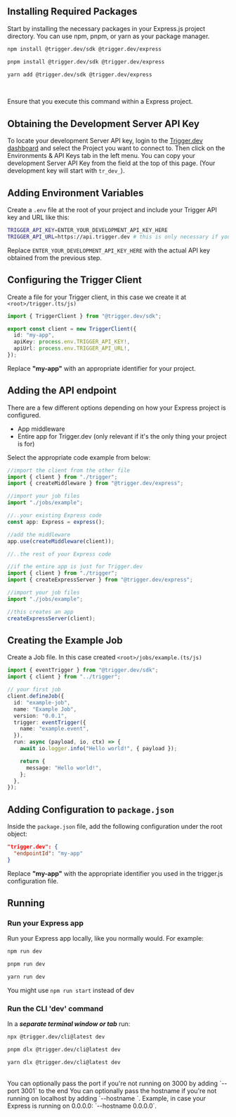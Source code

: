 ## Installing Required Packages

Start by installing the necessary packages in your Express.js project directory. You can use npm, pnpm, or yarn as your package manager.

<CodeGroup>

```bash npm
npm install @trigger.dev/sdk @trigger.dev/express
```

```bash pnpm
pnpm install @trigger.dev/sdk @trigger.dev/express
```

```bash yarn
yarn add @trigger.dev/sdk @trigger.dev/express
```

</CodeGroup>

<br />

<Note>Ensure that you execute this command within a Express project.</Note>

## Obtaining the Development Server API Key

To locate your development Server API key, login to the [Trigger.dev
dashboard](https://cloud.trigger.dev) and select the Project you want to
connect to. Then click on the Environments & API Keys tab in the left menu.
You can copy your development Server API Key from the field at the top of this page.
(Your development key will start with `tr_dev_`).

## Adding Environment Variables

Create a `.env` file at the root of your project and include your Trigger API key and URL like this:

```bash
TRIGGER_API_KEY=ENTER_YOUR_DEVELOPMENT_API_KEY_HERE
TRIGGER_API_URL=https://api.trigger.dev # this is only necessary if you are self-hosting
```

Replace `ENTER_YOUR_DEVELOPMENT_API_KEY_HERE` with the actual API key obtained from the previous step.

## Configuring the Trigger Client

Create a file for your Trigger client, in this case we create it at `<root>/trigger.(ts/js)`

```ts trigger.(ts/js)
import { TriggerClient } from "@trigger.dev/sdk";

export const client = new TriggerClient({
  id: "my-app",
  apiKey: process.env.TRIGGER_API_KEY!,
  apiUrl: process.env.TRIGGER_API_URL!,
});
```

Replace **"my-app"** with an appropriate identifier for your project.

## Adding the API endpoint

There are a few different options depending on how your Express project is configured.

- App middleware
- Entire app for Trigger.dev (only relevant if it's the only thing your project is for)

Select the appropriate code example from below:

<CodeGroup>

```typescript app middleware
//import the client from the other file
import { client } from "./trigger";
import { createMiddleware } from "@trigger.dev/express";

//import your job files
import "./jobs/example";

//..your existing Express code
const app: Express = express();

//add the middleware
app.use(createMiddleware(client));

//..the rest of your Express code
```

```typescript entire app
//if the entire app is just for Trigger.dev
import { client } from "./trigger";
import { createExpressServer } from "@trigger.dev/express";

//import your job files
import "./jobs/example";

//this creates an app
createExpressServer(client);
```

</CodeGroup>

## Creating the Example Job

Create a Job file. In this case created `<root>/jobs/example.(ts/js)`

```typescript jobs/example.(ts/js)
import { eventTrigger } from "@trigger.dev/sdk";
import { client } from "../trigger";

// your first job
client.defineJob({
  id: "example-job",
  name: "Example Job",
  version: "0.0.1",
  trigger: eventTrigger({
    name: "example.event",
  }),
  run: async (payload, io, ctx) => {
    await io.logger.info("Hello world!", { payload });

    return {
      message: "Hello world!",
    };
  },
});
```

## Adding Configuration to `package.json`

Inside the `package.json` file, add the following configuration under the root object:

```json
"trigger.dev": {
  "endpointId": "my-app"
}

```

Replace **"my-app"** with the appropriate identifier you used in the trigger.js configuration file.

## Running

### Run your Express app

Run your Express app locally, like you normally would. For example:

<CodeGroup>

```bash npm
npm run dev
```

```bash pnpm
pnpm run dev
```

```bash yarn
yarn run dev
```

</CodeGroup>

<Note>You might use `npm run start` instead of dev</Note>

### Run the CLI 'dev' command

In a **_separate terminal window or tab_** run:

<CodeGroup>

```bash npm
npx @trigger.dev/cli@latest dev
```

```bash pnpm
pnpm dlx @trigger.dev/cli@latest dev
```

```bash yarn
yarn dlx @trigger.dev/cli@latest dev
```

</CodeGroup>
<br />
<Note>
  You can optionally pass the port if you're not running on 3000 by adding
  `--port 3001` to the end
</Note>

<Note>
  You can optionally pass the hostname if you're not running on localhost by adding
  `--hostname <host>`. Example, in case your Express is running on 0.0.0.0: `--hostname 0.0.0.0`.
</Note>
